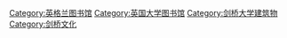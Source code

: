 [[Category:英格兰图书馆|Category:英格兰图书馆]]
[[Category:英国大学图书馆|Category:英国大学图书馆]]
[[Category:剑桥大学建筑物|Category:剑桥大学建筑物]]
[[Category:剑桥文化|Category:剑桥文化]]